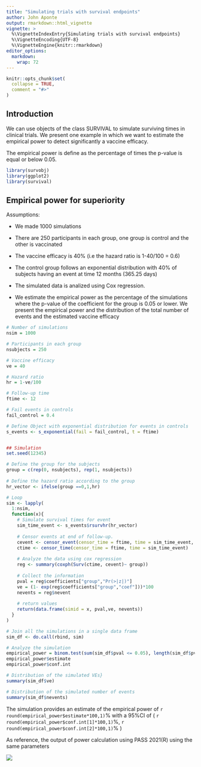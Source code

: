 ```yaml
---
title: "Simulating trials with survival endpoints"
author: John Aponte
output: rmarkdown::html_vignette
vignette: >
  %\VignetteIndexEntry{Simulating trials with survival endpoints}
  %\VignetteEncoding{UTF-8}
  %\VignetteEngine{knitr::rmarkdown}
editor_options: 
  markdown: 
    wrap: 72
---
```


```r
knitr::opts_chunk$set(
  collapse = TRUE,
  comment = "#>"
)
```

## Introduction

We can use objects of the class SURVIVAL to simulate surviving times in
clinical trials. We present one example in which we want to estimate the
empirical power to detect significantly a vaccine efficacy.

The empirical power is define as the percentage of times the p-value is
equal or below 0.05.

```r
library(survobj)
library(ggplot2)
library(survival)
```

## Empirical power for superiority

Assumptions:

-   We made 1000 simulations

-   There are 250 participants in each group, one group is control and
    the other is vaccinated

-   The vaccine efficacy is 40% (i.e the hazard ratio is 1-40/100 = 0.6)

-   The control group follows an exponential distribution with 40% of
    subjects having an event at time 12 months (365.25 days)

-   The simulated data is analized using Cox regression.

-   We estimate the empirical power as the percentage of the simulations
    where the p-value of the coefficient for the group is 0.05 or lower.
    We present the empirical power and the distribution of the total
    number of events and the estimated vaccine efficacy

```r

# Number of simulations
nsim = 1000

# Participants in each group
nsubjects = 250

# Vaccine efficacy
ve = 40

# Hazard ratio
hr = 1-ve/100

# Follow-up time
ftime <- 12

# Fail events in controls 
fail_control = 0.4

# Define Object with exponential distribution for events in controls
s_events <- s_exponential(fail = fail_control, t = ftime)


## Simulation
set.seed(12345)

# Define the group for the subjects
group = c(rep(0, nsubjects), rep(1, nsubjects))
    
# Define the hazard ratio according to the group
hr_vector <- ifelse(group ==0,1,hr)

# Loop    
sim <- lapply(
  1:nsim,
  function(x){
    # Simulate survival times for event
    sim_time_event <- s_events$rsurvhr(hr_vector)
    
    # Censor events at end of follow-up.
    cevent <- censor_event(censor_time = ftime, time = sim_time_event, event = 1)
    ctime <- censor_time(censor_time = ftime, time = sim_time_event)
    
    # Analyze the data using cox regression
    reg <- summary(coxph(Surv(ctime, cevent)~ group))
    
    # Collect the information
    pval = reg$coefficients["group","Pr(>|z|)"]
    ve = (1- exp(reg$coefficients["group","coef"]))*100
    nevents = reg$nevent
    
    # return values
    return(data.frame(simid = x, pval,ve, nevents))
  }
)

# Join all the simulations in a single data frame
sim_df <- do.call(rbind, sim)

# Analyze the simulation
empirical_power = binom.test(sum(sim_df$pval <= 0.05), length(sim_df$pval))
empirical_power$estimate
empirical_power$conf.int

# Distribution of the simulated VEs}
summary(sim_df$ve)

# Distribution of the simulated number of events
summary(sim_df$nevents)
```

The simulation provides an estimate of the empirical power of 
`r round(empirical_power$estimate*100,1)`% with a 95%CI of 
(
`r round(empirical_power$conf.int[1]*100,1)`%,
`r round(empirical_power$conf.int[2]*100,1)`%
)

As reference, the output of power calculation using PASS 2021(R) using
the same parameters

![](report_pass.png)
